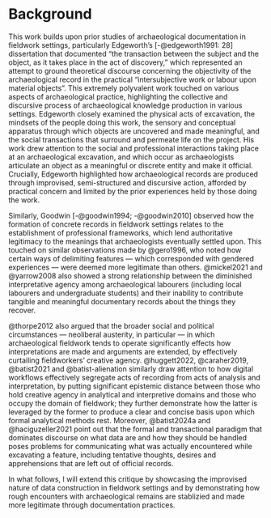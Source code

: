 # Background
This work builds upon prior studies of archaeological documentation in fieldwork settings, particularly Edgeworth's [-@edgeworth1991: 28] dissertation that documented "the transaction between the subject and the object, as it takes place in the act of discovery," which represented an attempt to ground theoretical discourse concerning the objectivity of the archaeological record in the practical "intersubjective work or labour upon material objects".
This extremely polyvalent work touched on various aspects of archaeological practice, highlighting the collective and discursive process of archaeological knowledge production in various settings.
Edgeworth closely examined the physical acts of excavation, the mindsets of the people doing this work, the sensory and conceptual apparatus through which objects are uncovered and made meaningful, and the social transactions that surround and permeate life on the project.
His work drew attention to the social and professional interactions taking place at an archaeological excavation, and which occur as archaeologists articulate an object as a meaningful or discrete entity and make it official.
Crucially, Edgeworth highlighted how archaeological records are produced through improvised, semi-structured and discursive action, afforded by practical concern and limited by the prior experiences held by those doing the work.

Similarly, Goodwin [-@goodwin1994; -@goodwin2010] observed how the formation of concrete records in fieldwork settings relates to the establishment of professional frameworks, which lend authoritative legitimacy to the meanings that archaeologists eventually settled upon.
This touched on similar observations made by @gero1996, who noted how certain ways of delimiting features --- which corresponded with gendered experiences --- were deemed more legitimate than others.
@mickel2021 and @yarrow2008 also showed a strong relationship between the diminished interpretative agency among archaeological labourers (including local labourers and undergraduate students) and their inability to contribute tangible and meaningful documentary records about the things they recover.

@thorpe2012 also argued that the broader social and political circumstances --- neoliberal austerity, in particular --- in which archaeological fieldwork tends to operate significantly effects how interpretations are made and arguments are extended, by effectively curtailing fieldworkers' creative agency.
@huggett2022, @caraher2019, @batist2021 and @batist-alienation similarly draw attention to how digital workflows effectively segregate acts of recording from acts of analysis and interpretation, by putting significant epistemic distance between those who hold creative agency in analytical and interpretive domains and those who occupy the domain of fieldwork; they further demonstrate how the latter is leveraged by the former to produce a clear and concise basis upon which formal analytical methods rest.
Moreover, @batist2024a and @haciguzeller2021 point out that the formal and transactional paradigm that dominates discourse on what data are and how they should be handled poses problems for communicating what was actually encountered while excavating a feature, including tentative thoughts, desires and apprehensions that are left out of official records.

In what follows, I will extend this critique by showcasing the improvised nature of data construction in fieldwork settings and by demonstrating how rough encounters with archaeological remains are stablizied and made more legitimate through documentation practices.
